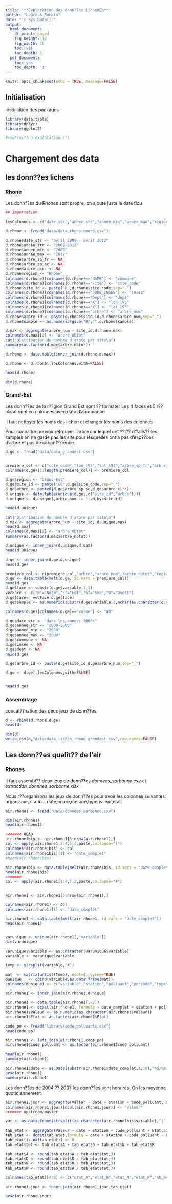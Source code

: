 ```yaml
---
title: '**Exploration des donn??es LichenGo**'
author: "Laure & Romain"
date: "`r Sys.Date()`"
output:
  html_document:
    df_print: paged
    fig_height: 12
    fig_width: 16
    toc: yes
    toc_depth: 1
  pdf_document:
    toc: yes
    toc_depth: '1'
---
```



```r
knitr::opts_chunk$set(echo = TRUE, message=FALSE)
```

## Initialisation

Installation des packages
```r

library(data.table)
library(dplyr)
library(ggplot2)

#source("fun_exploration.r")

```

# Chargement des data

## les donn??es lichens

### Rhone 

Les donn??es du Rhones sont propre, on ajoute juste la date flou

```r
## importation

lesColonnes <- c("date_str","annee_str","annee_min","annee_max","region","site_id","site_code","commune","insee","dept","lon_l93","lat_l93","arbre_id","arbre_num","arbre_nbtot","arbre_sp_fr","arbre_sp_sc","arbre_circ","face","sample","sp","ab")

d.rhone <- fread("data/data_rhone_coord.csv")

d.rhone$date_str <- "avril 2009 - avril 2012"
d.rhone$annee_str <- "2009-2012"
d.rhone$annee_min <- "2009"
d.rhone$annee_max <- "2012" 
d.rhone$arbre_sp_fr <- NA
d.rhone$arbre_sp_sc <- NA
d.rhone$arbre_circ <- NA
d.rhone$region <- "Rhone"
colnames(d.rhone)[colnames(d.rhone)=="NAME"] <- "commune"
colnames(d.rhone)[colnames(d.rhone)=="site"] <- "site_code"
d.rhone$site_id <- paste("R",d.rhone$site_code,sep="_")
colnames(d.rhone)[colnames(d.rhone)=="CODE_INSEE"] <- "insee"
colnames(d.rhone)[colnames(d.rhone)=="Dept"] <- "dept"
colnames(d.rhone)[colnames(d.rhone)=="X"] <- "lon_l93"
colnames(d.rhone)[colnames(d.rhone)=="Y"] <- "lat_l93"
colnames(d.rhone)[colnames(d.rhone)=="arbre"] <- "arbre_num"
d.rhone$arbre_id <- paste(d.rhone$site_id,d.rhone$arbre_num,sep="_")
d.rhone$sample <- as.numeric(gsub("R","",d.rhone$sample))

d.max <- aggregate(arbre_num ~ site_id,d.rhone,max)
colnames(d.max)[2] <- "arbre_nbtot"
cat("Distribution du nombre d'arbre par site\n")
summary(as.factor(d.max$arbre_nbtot))

d.rhone <- data.table(inner_join(d.rhone,d.max))

d.rhone <- d.rhone[,lesColonnes,with=FALSE]

head(d.rhone)

dim(d.rhone)

```

### Grand-Est

Les donn??es de la r??gion Grand Est sont ?? formater
Les 4 faces et 5 r??plicat sont en colonnes avec data d'abondance

il faut nettoyer les noms des lichen et changer les noms des colonnes

Pour connaitre pouvoir retrouver l'arbre sur lequel ont ??t?? r??alis??
les samples on ne garde pas les site pour lesquelles ont a pas
d'esp??ces d'arbre et pas de circonf??rence.


```r

d.ge <- fread("data/data_grandest.csv")


premiere_col <- c("site_code","lon_l93","lat_l93","arbre_sp_fr","arbre_sp_sc","arbre_circ","sp")
colnames(d.ge)[1:length(premiere_col)] <- premiere_col

d.ge$region <- "Grand-Est"
d.ge$site_id <- paste("GE",d.ge$site_code,sep="_")
d.ge$arbre <- paste0(d.ge$arbre_sp_sc,d.ge$arbre_circ)
d.unique <- data.table(unique(d.ge[,c("site_id","arbre")]))
d.unique <- d.unique[,arbre_num := 1:.N,by=site_id]

head(d.unique)

cat("Distribution du nombre d'arbre par site\n")
d.max <- aggregate(arbre_num ~ site_id, d.unique,max)
head(d.max)
colnames(d.max)[2] <- "arbre_nbtot"
summary(as.factor(d.max$arbre_nbtot))

d.unique <- inner_join(d.unique,d.max)
head(d.unique)

d.ge <- inner_join(d.ge,d.unique)
head(d.ge)

premiere_col <- c(premiere_col,"arbre","arbre_num","arbre_nbtot","region","site_id")
d.ge <- data.table(melt(d.ge, id.vars = premiere_col))
head(d.ge)
d.ge$face <- substr(d.ge$variable,1,1)
vecFace <- c("N"="Nord","E"="Est","S"="Sud","O"="Ouest")
d.ge$face<- vecFace[d.ge$face]
d.ge$sample <- as.numeric(substr(d.ge$variable,2,nchar(as.character(d.ge$variable))))

colnames(d.ge)[colnames(d.ge)=="value"] <- "ab"

d.ge$date_str <- "dans les annees 2000s"
d.ge$annee_str <- "2000~2009"
d.ge$annee_min <- "2000"
d.ge$annee_max <- "2009" 
d.ge$commune <- NA
d.ge$insee <- NA
d.ge$dept <- NA
head(d.ge)

d.ge$arbre_id <- paste(d.ge$site_id,d.ge$arbre_num,sep="_")

d.ge <- d.ge[,lesColonnes,with=FALSE]


head(d.ge)

```


### Assemblage

concat??nation des deux jeux de donn??es


```r
d <- rbind(d.rhone,d.ge)
head(d)

dim(d)
write.csv(d,"data/data_lichen_rhone_grandest.csv",row.names=FALSE)

```




## Les donn??es qualit?? de l'air

### Rhones

Il faut assembl?? deux jeux de donn??es _donnees_sorbonne.csv_ et
_extraction_donnnes_sorbonne.xlsx_

Nous r??organisons les jeux de donn??es pour avoir les colonnes
suivantes: 
organisme, station, date,heure,mesure,type,valeur,etat

```r

air.rhone1 <- fread("data/donnees_sorbonne.csv")

dim(air.rhone1)
head(air.rhone1)

<<<<<<< HEAD
air.rhone1bis <- air.rhone1[5:nrow(air.rhone1),]
col <- apply(air.rhone1[1:4,],2,paste,collapse="|")
colnames(air.rhone1bis) <- col
colnames(air.rhone1bis)[1] <- "date_complet"
#head(air.rhone1bis)

air.rhone1bis <- data.table(melt(air.rhone1bis, id.vars = "date_complet"))
head(air.rhone1bis)
=======
col <- apply(air.rhone1[1:4,],2,paste,collapse="#")


air.rhone1 <- air.rhone1[5:nrow(air.rhone1),]

colnames(air.rhone1) <- col
colnames(air.rhone1)[1] <- "date_complet"

air.rhone1 <- data.table(melt(air.rhone1, id.vars = "date_complet"))
head(air.rhone1)


varunique <- unique(air.rhone1[,"variable"])
dim(varunique)

varunique$variable <- as.character(varunique$variable)
variable <- varunique$variable

temp <- strsplit(variable,"#")

mat  <- matrix(unlist(temp), ncol=4, byrow=TRUE)
dunique   <- cbind(variable,as.data.frame(mat))
colnames(dunique) <- c("variable","station","polluant","periode","type")

air.rhone1 <- inner_join(air.rhone1,dunique)

air.rhone1 <- data.table(air.rhone1[,-2])
air.rhone1 <- dcast(air.rhone1, formula = date_complet + station + polluant + periode ~ type, value.var = "value")
air.rhone1$Valeur <- as.numeric(as.character(air.rhone1$Valeur))
air.rhone1$Etat <- as.factor(air.rhone1$Etat)

code_po <- fread("library/code_polluants.csv")
head(code_po)

air.rhone1 <- left_join(air.rhone1,code_po)
air.rhone1$code_polluant <- as.factor(air.rhone1$code_polluant)

head(air.rhone1)
summary(air.rhone1)

air.rhone1$date <- as.Date(substr(air.rhone1$date_complet,1,10),"%d/%m/%Y")
head(air.rhone1)
summary(air.rhone1)
```


Les donn??es de 2004 ?? 2007 les donn??es sont horaires. On les moyenne
quotidiennement. 

```r
air.rhone1.jour <- aggregate(Valeur ~ date + station + code_polluant, air.rhone1, mean, na.rm = TRUE)
colnames(air.rhone1.jour)[ncol(air.rhone1.jour)] <- "valeur"
>>>>>>> upstream/master

var <- as.data.frame(strsplit(as.character(air.rhone1bis$variable),"|"))

tab_etat <- aggregate(Valeur ~ date + station + code_polluant + Etat,air.rhone1,length)
tab_etat <- dcast(tab_etat,formula = date + station + code_polluant ~ Etat, value.var="Valeur")
tab_etat[is.na(tab_etat)] <- 0
tab_etat$tot <- tab_etat$A + tab_etat$D + tab_etat$N + tab_etat$R

tab_etat$A <- round(tab_etat$A / tab_etat$tot,3)
tab_etat$D <- round(tab_etat$D / tab_etat$tot,3)
tab_etat$N <- round(tab_etat$N / tab_etat$tot,3)
tab_etat$R <- round(tab_etat$R / tab_etat$tot,3)

colnames(tab_etat)[4:8] <- c("etat_A","etat_D","etat_N","etat_R","nb_mesure")

air.rhone1.jour <- inner_join(air.rhone1.jour,tab_etat)

head(air.rhone.jour)

```
